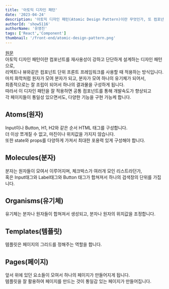 ```yaml
---
title: '아토믹 디자인 패턴'
date: '2023-04-24'
description: '아토믹 디자인 패턴(Atomic Design Pattern)이란 무엇인가, 또 컴포넌트를 어떻게 설계하는가에 대한 글입니다.'
authorId: 'show5116'
authorName: '유영진'
tags: ['React','Component']
thumbnail: '/front-end/atomic-design-pattern.png'
---
```


[원문](https://atomicdesign.bradfrost.com/chapter-2/)<br/>
아토믹 디자인 패턴이란 컴포넌트를 재사용성이 강하고 단단하게 설계하는 디자인 패턴으로,<br/>
리엑트나 뷰와같은 컴포넌트 단위 프론트 프레임워크를 사용할 때 적용하는 방식입니다.<br/>
마치 화학처럼 원자가 모여 분자가 되고, 분자가 모여 하나의 유기체가 되어서,<br/>
최종적으로는 잘 조립이 되어서 하나의 결과물을 구성하게 됩니다.<br/>
따라서 이 디자인 패턴을 잘 적용하면 공통 컴포넌트를 통해 개발속도가 향상되고<br/>
각 페이지들이 통일성 있으면서도, 다양한 기능을 구현 가능케 합니다.

## Atoms(원자)

Input이나 Button, H1, H2와 같은 순서 HTML 태그를 구성합니다.<br/>
더 이상 쪼개질 수 없고, 마진이나 위치값을 가지지 않습니다.<br/>
또한 state와 props를 다양하게 가져서 최대한 포용력 있게 구성해야 합니다.<br/>

## Molecules(분자)

분자는 원자들이 모여서 이루어지며, 체크박스가 여러개 모인 리스트라던가,<br/>
혹은 Input태그와 Label태그와 Button 태그가 합쳐져서 하나의 검색창의 단위를 가집니다.<br/>

## Organisms(유기체)

유기체는 분자나 원자들이 합쳐져서 생성되고, 분자나 원자의 위치값을 조정합니다.

## Templates(템플릿)

템플릿은 페이지의 그리드를 정해주는 역할을 합니다.<br/>

## Pages(페이지)

앞서 위에 있던 요소들이 모여서 하나의 페이지가 만들어지게 됩니다.<br/>
템플릿을 잘 활용하여 페이지를 만드는 것이 통일감 있는 페이지가 만들어집니다.
